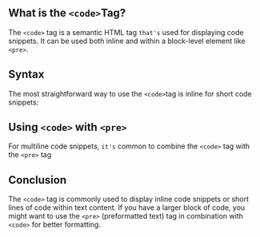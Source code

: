 
## What is the `<code>`Tag?

The `<code>` tag is a semantic HTML tag `that's` used for displaying code snippets. It can be used both inline and within a block-level element like `<pre>`.

## Syntax

The most straightforward way to use the `<code>`tag is inline for short code snippets:

<CodePreview code={codeTag} />

## Using `<code>` with `<pre>`

For multiline code snippets, `it's` common to combine the `<code>` tag with the `<pre>` tag

<CodePreview code={preTagCode} />

## Conclusion

The `<code>` tag is commonly used to display inline code snippets or short lines of code within text content. If you have a larger block of code, you might want to use the `<pre>` (preformatted text) tag in combination with `<code>` for better formatting.
